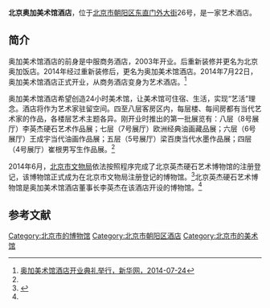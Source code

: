 {{Infobox Museum
|name          = 北京英杰硬石艺术博物馆
|image         = 
|imagesize     = 250px
|caption       =
|map_type      =
|map_caption   = 
|latitude      =
|longitude     =
|established   = 2014年
|dissolved     =
|location      = {{CHN}}[[北京市|北京市]][[朝阳区_(北京市)|朝阳区]][[东直门外大街|东直门外大街]]26号
|type          = 
|visitors      = 
|director      = 
|curator       = 
|publictransit = 
|website       = 
}}

'''北京奥加美术馆酒店'''，位于[[北京市|北京市]][[朝阳区_(北京市)|朝阳区]][[东直门外大街|东直门外大街]]26号，是一家艺术酒店。

==简介==
奥加美术馆酒店的前身是中服商务酒店，2003年开业。后重新装修并更名为北京奥加饭店。2014年经过重新装修后，更名为奥加美术馆酒店。2014年7月22日，奥加美术馆酒店正式开业，从商务酒店变身为艺术酒店。<ref name=xhw>[http://news.xinhuanet.com/shuhua/2014-07/24/c_126791946.htm 奥加美术馆酒店开业典礼举行，新华网，2014-07-24]</ref>

奥加美术馆酒店希望创造24小时美术馆，让美术馆可住宿、生活，实现“艺活”理念。酒店将作为艺术家驻留空间。四至八层客房区内，每层楼、每间房都有当代艺术家的作品，各楼层艺术主题各异。刚开业时推出的第一批展览有：八层（8号展厅）李英杰硬石艺术作品展；七层（7号展厅）欧洲经典油画藏品展；六层（6号展厅）王成宇当代油画作品展；五层（5号展厅）梁百庚当代水墨作品展；四层（4号展厅）崔根男写生作品展。<ref name=xhw/>

2014年6月，[[北京市文物局|北京市文物局]]依法按照程序完成了北京英杰硬石艺术博物馆的注册登记，该博物馆正式成为在北京市文物局注册登记的博物馆。<ref>{{Cite web |url=http://www.bjww.gov.cn/2015/3-18/1426659997218.html |title=北京市文物局2014年二季度文博事业大事记，北京文博，2015-03-18 |accessdate=2015-04-26 |archive-date=2016-03-04 |archive-url=https://web.archive.org/web/20160304214311/http://www.bjww.gov.cn/2015/3-18/1426659997218.html |dead-url=no }}</ref>北京英杰硬石艺术博物馆是奥加美术馆酒店董事长李英杰在该酒店开设的博物馆。<ref name=xhw/>

==参考文献==
{{reflist}}

[[Category:北京市的博物馆|Category:北京市的博物馆]]
[[Category:北京市朝阳区酒店|Category:北京市朝阳区酒店]]
[[Category:北京市的美术馆|Category:北京市的美术馆]]
